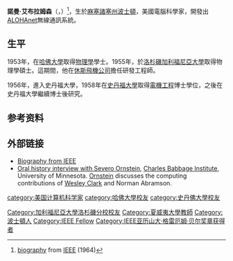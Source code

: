 {{Infobox scientist
| name = 諾曼·艾布拉姆森<br />Norman Abramson
| image = NormanAbramson.jpg
| image_size = 150px
| caption = 2007年 
| birth_date = {{birth date and age|1932|4|1}}
| birth_place = {{USA}}[[麻薩諸塞州|麻薩諸塞州]][[波士頓|波士頓]]
| death_date = 2020年12月1日（88歲）
| death_place = {{USA}}[[加利福尼亞州|加利福尼亞州]][[舊金山|舊金山]]
| residence = 
| citizenship =
| nationality = {{USA}}
  <!-- please check http://en.wikipedia.org/wiki/Wikipedia_talk:Manual_of_style/Archive_66 before (re)adding flagicons to the above -->
| ethnicity  =
| field = [[计算机工程|计算机工程]]
| work_institutions =  [[夏威夷大學|夏威夷大學]]
| alma_mater = [[史丹福大學|史丹福大學]]
| doctoral_advisor =
| doctoral_students = 
| known_for  = 
| author_abbreviation_bot = 
| author_abbreviation_zoo = 
| prizes =  [[IEEE亞歷山大·格雷厄姆·貝爾獎章|IEEE亞歷山大·格雷厄姆·貝爾獎章]]
| footnotes = 
}}

'''諾曼·艾布拉姆森'''（{{lang-en|'''Norman Abramson'''}}，{{bd|1932年|4月1日|2020年|12月1日|catIdx=Abramson, Norman}}）<ref>[http://ieeexplore.ieee.org/iel5/5/31064/01445156.pdf biography] {{Wayback|url=http://ieeexplore.ieee.org/iel5/5/31064/01445156.pdf |date=20200511235707 }} from [[IEEE|IEEE]] (1964)</ref>，生於[[麻塞諸塞州|麻塞諸塞州]][[波士頓|波士頓]]，美國電腦科學家，開發出[[ALOHAnet|ALOHAnet]]無線通訊系統。

==生平==
1953年，在[[哈佛大學|哈佛大學]]取得[[物理學|物理學]]學士。1955年，於[[洛杉磯加利福尼亞大學|洛杉磯加利福尼亞大學]]取得物理學碩士。這期間，他在[[休斯飛機公司|休斯飛機公司]]擔任研發工程師。

1956年，進入史丹福大學，1958年在[[史丹福大學|史丹福大學]]取得[[電機工程|電機工程]]博士學位，之後在史丹福大學繼續博士後研究。

== 参考资料 ==
{{reflist}}

== 外部链接 ==
* [http://www.ieee.org/about/awards/bios/bell_recipients.html#sect4 Biography from IEEE]{{Wayback|url=http://www.ieee.org/about/awards/bios/bell_recipients.html#sect4 |date=20120728082817 }}
* [http://purl.umn.edu/107591 Oral history interview with Severo Ornstein]{{Dead link}}, [[Charles_Babbage_Institute|Charles Babbage Institute]], University of Minnesota.  [[Severo_Ornstein|Ornstein]] discusses the computing contributions of [[Wesley_Clark|Wesley Clark]] and Norman Abramson.

{{IEEE亚历山大·格雷厄姆·贝尔奖章获得者}}

{{Authority control}}
{{DEFAULTSORT:Abramson, Norman}}
[[category:美国计算机科学家|category:美国计算机科学家]]
[[category:哈佛大學校友|category:哈佛大學校友]]
[[Category:加利福尼亞大學洛杉磯分校校友|Category:加利福尼亞大學洛杉磯分校校友]]
[[category:史丹佛大學校友|category:史丹佛大學校友]]
[[Category:夏威夷大學教師|Category:夏威夷大學教師]]
[[Category:波士頓人|Category:波士頓人]]
[[Category:IEEE_Fellow|Category:IEEE Fellow]]
[[Category:IEEE亚历山大·格雷厄姆·贝尔奖章获得者|Category:IEEE亚历山大·格雷厄姆·贝尔奖章获得者]]